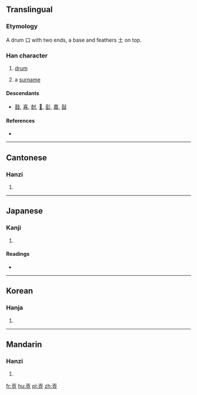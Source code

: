 ==Translingual==

===Etymology===
A drum 口 with two ends, a base and feathers 土 on top.

===Han character===
{{Han char|rn=33|rad=士|as=06|sn=9|four=40108|canj=GRT|ids=⿱十豆}}

# {{context|archaic|lang=zh}} [[drum]]
# a [[surname]]

====Descendants====
* [[鼓]], [[喜]], [[尌]], [[𧒕]], [[彭]], [[嘉]], [[鼔]]

====References====
* {{Han ref|kx=0243.050|dkj=05649|dj=0483.110|hdz=10439.060|uh=58F4|ud=22772|bh=CE5F|bd=52831}}

----

==Cantonese==

===Hanzi===
{{yue-hanzi|jyut=[[syu6]]|y=syu6}}

# {{defn|lang=yue|sort=士06}}

----

==Japanese==

===Kanji===
{{ja-kanji|grade=|rs=士06}}

# {{defn|lang=ja|sort=士06}}

====Readings====
* {{ja-readings|on=[[ちゅう]] (chū), [[しゅ]] (shu)|kun=[[たてる]] (tateru)}}

----

==Korean==

===Hanja===
{{ko-hanja|hangeul=주|eumhun=|rv=ju|mr=chu|y=cwu}}

# {{defn|lang=ko|sort=士06}}

----

==Mandarin==

===Hanzi===
{{cmn-hanzi|pin=[[zhù]] ([[zhu4]])|wg=chu<sup>4</sup>}}

# {{defn|lang=cmn|sort=士06}}

[[fr:壴]]
[[hu:壴]]
[[pl:壴]]
[[zh:壴]]